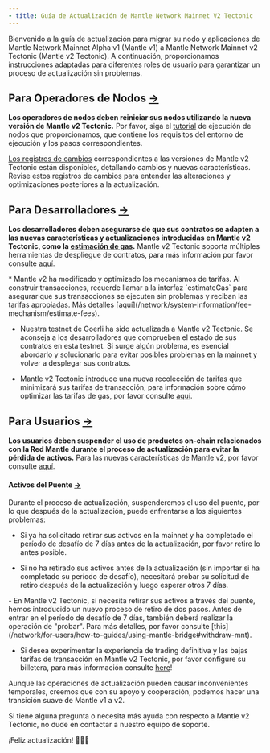 ```yaml
---
- title: Guía de Actualización de Mantle Network Mainnet V2 Tectonic
---
```


Bienvenido a la guía de actualización para migrar su nodo y aplicaciones de Mantle Network Mainnet Alpha v1 (Mantle v1) a Mantle Network Mainnet v2 Tectonic (Mantle v2 Tectonic). A continuación, proporcionamos instrucciones adaptadas para diferentes roles de usuario para garantizar un proceso de actualización sin problemas.

## Para Operadores de Nodos [→](https://docs-v2.mantle.xyz/intro/migration-guides#for-node-operators)

**Los operadores de nodos deben reiniciar sus nodos utilizando la nueva versión de Mantle v2 Tectonic.** Por favor, siga el [tutorial](/network/for-node-operators/deployment-guides/mainnet-v1.1.1/deploying-a-rollup-verifier-replica-node-from-docker) de ejecución de nodos que proporcionamos, que contiene los requisitos del entorno de ejecución y los pasos correspondientes.

[Los registros de cambios](/network/for-node-operators/network-updates/changelogs/mantle-v2-v1.0.0) correspondientes a las versiones de Mantle v2 Tectonic están disponibles, detallando cambios y nuevas características. Revise estos registros de cambios para entender las alteraciones y optimizaciones posteriores a la actualización.

## Para Desarrolladores [→](https://docs-v2.mantle.xyz/intro/migration-guides#for-developers)

**Los desarrolladores deben asegurarse de que sus contratos se adapten a las nuevas características y actualizaciones introducidas en Mantle v2 Tectonic, como la **[**estimación de gas**](/network/system-information/fee-mechanism/estimate-fees#why-we-need-to-use-estimategas)**.** Mantle v2 Tectonic soporta múltiples herramientas de despliegue de contratos, para más información por favor consulte [aquí](/network/for-developers/how-to-guides/how-to-deploy-smart-contracts).

<Info>
  * Mantle v2 ha modificado y optimizado los mecanismos de tarifas. Al construir transacciones, recuerde llamar a la interfaz `estimateGas` para asegurar que sus transacciones se ejecuten sin problemas y reciban las tarifas apropiadas. Más detalles [aquí](/network/system-information/fee-mechanism/estimate-fees).

  * Nuestra testnet de Goerli ha sido actualizada a Mantle v2 Tectonic. Se aconseja a los desarrolladores que comprueben el estado de sus contratos en esta testnet. Si surge algún problema, es esencial abordarlo y solucionarlo para evitar posibles problemas en la mainnet y volver a desplegar sus contratos.

  * Mantle v2 Tectonic introduce una nueva recolección de tarifas que minimizará sus tarifas de transacción, para información sobre cómo optimizar las tarifas de gas, por favor consulte [aquí](/network/for-developers/optimize-your-transaction-fees).
</Info>

## Para Usuarios [→](https://docs-v2.mantle.xyz/intro/migration-guides#for-users)

**Los usuarios deben suspender el uso de productos on-chain relacionados con la Red Mantle durante el proceso de actualización para evitar la pérdida de activos.** Para las nuevas características de Mantle v2, por favor consulte [aquí](/es/network/introduction/whats-new-in-mantle-v2-everest).

#### Activos del Puente [→](https://docs-v2.mantle.xyz/intro/migration-guides#bridge-assets)

Durante el proceso de actualización, suspenderemos el uso del puente, por lo que después de la actualización, puede enfrentarse a los siguientes problemas:

* Si ya ha solicitado retirar sus activos en la mainnet y ha completado el período de desafío de 7 días antes de la actualización, por favor retire lo antes posible.

* Si no ha retirado sus activos antes de la actualización (sin importar si ha completado su período de desafío), necesitará probar su solicitud de retiro después de la actualización y luego esperar otros 7 días.

<Info>
  - En Mantle v2 Tectonic, si necesita retirar sus activos a través del puente, hemos introducido un nuevo proceso de retiro de dos pasos. Antes de entrar en el período de desafío de 7 días, también deberá realizar la operación de "probar". Para más detalles, por favor consulte [this](/network/for-users/how-to-guides/using-mantle-bridge#withdraw-mnt).

  - Si desea experimentar la experiencia de trading definitiva y las bajas tarifas de transacción en Mantle v2 Tectonic, por favor configure su billetera, para más información consulte [here](/network/for-users/how-to-guides/connecting-wallet-to-mantle-network)!
</Info>

Aunque las operaciones de actualización pueden causar inconvenientes temporales, creemos que con su apoyo y cooperación, podemos hacer una transición suave de Mantle v1 a v2.

Si tiene alguna pregunta o necesita más ayuda con respecto a Mantle v2 Tectonic, no dude en contactar a nuestro equipo de soporte.

¡Feliz actualización! 🎉🎉🎉
